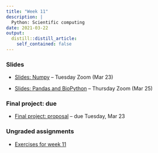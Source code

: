 ```yaml
---
title: "Week 11"
description: |
  Python: Scientific computing
date: 2021-03-22
output:
  distill::distill_article:
    self_contained: false
---
```


### Slides

- [Slides: Numpy](../week-11/slides/11-1.html) -- Tuesday Zoom (Mar 23)

- [Slides: Pandas and BioPython](../week-11/slides/11-2.html) -- Thursday Zoom (Mar 25)

### Final project: due

- [Final project: proposal](../../finalproject_proposal.html) -- due Tuesday, Mar 23

### Ungraded assignments

- [Exercises for week 11](../../w11_exercises.html)
